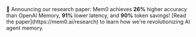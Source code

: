 <Note type="info">
  📢 Announcing our research paper: Mem0 achieves <strong>26%</strong> higher accuracy than OpenAI Memory, <strong>91%</strong> lower latency, and <strong>90%</strong> token savings! [Read the paper](https://mem0.ai/research) to learn how we're revolutionizing AI agent memory.
</Note>